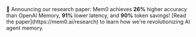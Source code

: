 <Note type="info">
  📢 Announcing our research paper: Mem0 achieves <strong>26%</strong> higher accuracy than OpenAI Memory, <strong>91%</strong> lower latency, and <strong>90%</strong> token savings! [Read the paper](https://mem0.ai/research) to learn how we're revolutionizing AI agent memory.
</Note>